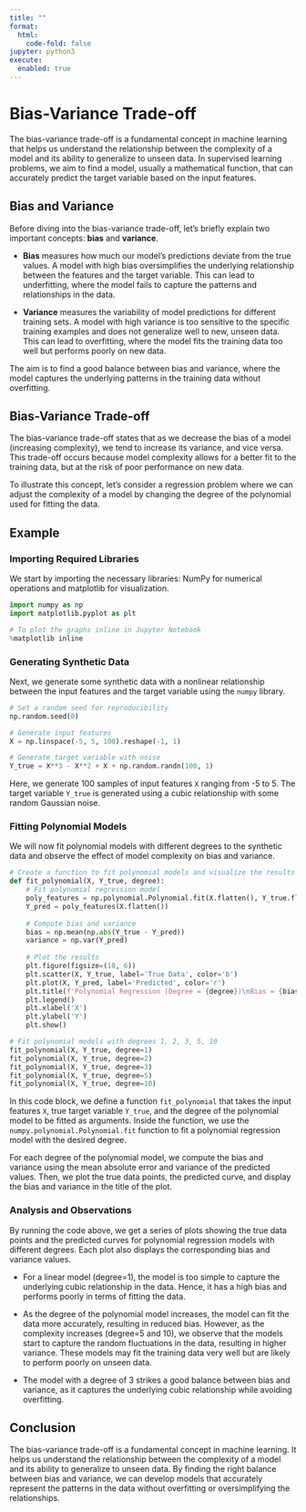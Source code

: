 ```yaml
---
title: ""
format:
  html:
    code-fold: false
jupyter: python3
execute: 
  enabled: true
---
```



# Bias-Variance Trade-off

The bias-variance trade-off is a fundamental concept in machine learning that helps us understand the relationship between the complexity of a model and its ability to generalize to unseen data. In supervised learning problems, we aim to find a model, usually a mathematical function, that can accurately predict the target variable based on the input features.

## Bias and Variance

Before diving into the bias-variance trade-off, let's briefly explain two important concepts: **bias** and **variance**.

- **Bias** measures how much our model’s predictions deviate from the true values. A model with high bias oversimplifies the underlying relationship between the features and the target variable. This can lead to underfitting, where the model fails to capture the patterns and relationships in the data.

- **Variance** measures the variability of model predictions for different training sets. A model with high variance is too sensitive to the specific training examples and does not generalize well to new, unseen data. This can lead to overfitting, where the model fits the training data too well but performs poorly on new data.

The aim is to find a good balance between bias and variance, where the model captures the underlying patterns in the training data without overfitting.

## Bias-Variance Trade-off

The bias-variance trade-off states that as we decrease the bias of a model (increasing complexity), we tend to increase its variance, and vice versa. This trade-off occurs because model complexity allows for a better fit to the training data, but at the risk of poor performance on new data.

To illustrate this concept, let's consider a regression problem where we can adjust the complexity of a model by changing the degree of the polynomial used for fitting the data.

## Example

### Importing Required Libraries

We start by importing the necessary libraries: NumPy for numerical operations and matplotlib for visualization.

```python
import numpy as np
import matplotlib.pyplot as plt

# To plot the graphs inline in Jupyter Notebook
%matplotlib inline
```

### Generating Synthetic Data

Next, we generate some synthetic data with a nonlinear relationship between the input features and the target variable using the `numpy` library.

```python
# Set a random seed for reproducibility
np.random.seed(0)

# Generate input features
X = np.linspace(-5, 5, 100).reshape(-1, 1)

# Generate target variable with noise
Y_true = X**3 - X**2 + X + np.random.randn(100, 1)
```

Here, we generate 100 samples of input features `X` ranging from -5 to 5. The target variable `Y_true` is generated using a cubic relationship with some random Gaussian noise.

### Fitting Polynomial Models

We will now fit polynomial models with different degrees to the synthetic data and observe the effect of model complexity on bias and variance.

```python
# Create a function to fit polynomial models and visualize the results
def fit_polynomial(X, Y_true, degree):
    # Fit polynomial regression model
    poly_features = np.polynomial.Polynomial.fit(X.flatten(), Y_true.flatten(), degree)
    Y_pred = poly_features(X.flatten())
    
    # Compute bias and variance
    bias = np.mean(np.abs(Y_true - Y_pred))
    variance = np.var(Y_pred)
    
    # Plot the results
    plt.figure(figsize=(10, 6))
    plt.scatter(X, Y_true, label='True Data', color='b')
    plt.plot(X, Y_pred, label='Predicted', color='r')
    plt.title(f'Polynomial Regression (Degree = {degree})\nBias = {bias:.2f}, Variance = {variance:.2f}')
    plt.legend()
    plt.xlabel('X')
    plt.ylabel('Y')
    plt.show()

# Fit polynomial models with degrees 1, 2, 3, 5, 10
fit_polynomial(X, Y_true, degree=1)
fit_polynomial(X, Y_true, degree=2)
fit_polynomial(X, Y_true, degree=3)
fit_polynomial(X, Y_true, degree=5)
fit_polynomial(X, Y_true, degree=10)
```

In this code block, we define a function `fit_polynomial` that takes the input features `X`, true target variable `Y_true`, and the degree of the polynomial model to be fitted as arguments. Inside the function, we use the `numpy.polynomial.Polynomial.fit` function to fit a polynomial regression model with the desired degree.

For each degree of the polynomial model, we compute the bias and variance using the mean absolute error and variance of the predicted values. Then, we plot the true data points, the predicted curve, and display the bias and variance in the title of the plot.

### Analysis and Observations

By running the code above, we get a series of plots showing the true data points and the predicted curves for polynomial regression models with different degrees. Each plot also displays the corresponding bias and variance values.

- For a linear model (degree=1), the model is too simple to capture the underlying cubic relationship in the data. Hence, it has a high bias and performs poorly in terms of fitting the data.

- As the degree of the polynomial model increases, the model can fit the data more accurately, resulting in reduced bias. However, as the complexity increases (degree=5 and 10), we observe that the models start to capture the random fluctuations in the data, resulting in higher variance. These models may fit the training data very well but are likely to perform poorly on unseen data.

- The model with a degree of 3 strikes a good balance between bias and variance, as it captures the underlying cubic relationship while avoiding overfitting.

## Conclusion

The bias-variance trade-off is a fundamental concept in machine learning. It helps us understand the relationship between the complexity of a model and its ability to generalize to unseen data. By finding the right balance between bias and variance, we can develop models that accurately represent the patterns in the data without overfitting or oversimplifying the relationships.